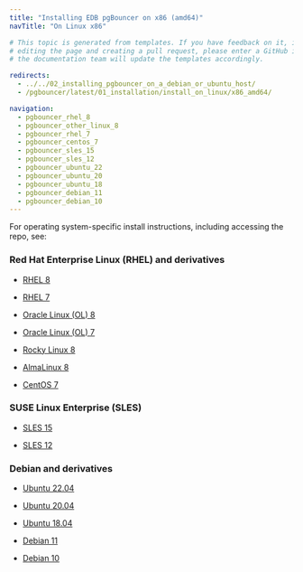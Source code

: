 ```yaml
---
title: "Installing EDB pgBouncer on x86 (amd64)"
navTitle: "On Linux x86"

# This topic is generated from templates. If you have feedback on it, instead of
# editing the page and creating a pull request, please enter a GitHub issue and
# the documentation team will update the templates accordingly.

redirects:
  - ../../02_installing_pgbouncer_on_a_debian_or_ubuntu_host/
  - /pgbouncer/latest/01_installation/install_on_linux/x86_amd64/

navigation:
  - pgbouncer_rhel_8
  - pgbouncer_other_linux_8
  - pgbouncer_rhel_7
  - pgbouncer_centos_7
  - pgbouncer_sles_15
  - pgbouncer_sles_12
  - pgbouncer_ubuntu_22
  - pgbouncer_ubuntu_20
  - pgbouncer_ubuntu_18
  - pgbouncer_debian_11
  - pgbouncer_debian_10
---
```


For operating system-specific install instructions, including accessing the repo, see:

### Red Hat Enterprise Linux (RHEL) and derivatives

- [RHEL 8](pgbouncer_rhel_8)

- [RHEL 7](pgbouncer_rhel_7)

- [Oracle Linux (OL) 8](pgbouncer_rhel_8)

- [Oracle Linux (OL) 7](pgbouncer_rhel_7)

- [Rocky Linux 8](pgbouncer_other_linux_8)

- [AlmaLinux 8](pgbouncer_other_linux_8)

- [CentOS 7](pgbouncer_centos_7)

### SUSE Linux Enterprise (SLES)

- [SLES 15](pgbouncer_sles_15)

- [SLES 12](pgbouncer_sles_12)

### Debian and derivatives

- [Ubuntu 22.04](pgbouncer_ubuntu_22)

- [Ubuntu 20.04](pgbouncer_ubuntu_20)

- [Ubuntu 18.04](pgbouncer_ubuntu_18)

- [Debian 11](pgbouncer_debian_11)

- [Debian 10](pgbouncer_debian_10)

